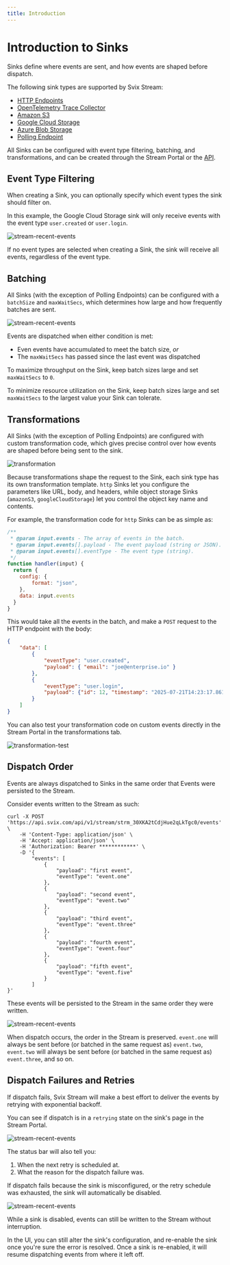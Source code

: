 ```yaml
---
title: Introduction 
---
```


# Introduction to Sinks

Sinks define where events are sent, and how events are shaped before dispatch.

The following sink types are supported by Svix Stream:

* [HTTP Endpoints](./http)
* [OpenTelemetry Trace Collector](./otel_trace)
* [Amazon S3](./s3)
* [Google Cloud Storage](./gcs)
* [Azure Blob Storage](./azure_blob)
* [Polling Endpoint](./poller)

All Sinks can be configured with event type filtering, batching, and transformations, and can be created through the Stream Portal or the [API](https://api.svix.com/docs#tag/Sink/operation/v1.stream.sink.create).

## Event Type Filtering

When creating a Sink, you can optionally specify which event types the sink should filter on.

In this example, the Google Cloud Storage sink will only receive events with the event type `user.created` or `user.login`.

![stream-recent-events](../../img/stream/sink-event-type-filtering.png)

If no event types are selected when creating a Sink, the sink will receive all events, regardless of the event type.

## Batching

All Sinks (with the exception of Polling Endpoints) can be configured with a `batchSize` and `maxWaitSecs`, which determines how large and how frequently batches are sent.

![stream-recent-events](../../img/stream/batching.png)

Events are dispatched when either condition is met:

* Even events have accumulated to meet the batch size, _or_
* The `maxWaitSecs` has passed since the last event was dispatched

To maximize throughput on the Sink, keep batch sizes large and set `maxWaitSecs` to `0`.

To minimize resource utilization on the Sink, keep batch sizes large and set `maxWaitSecs` to the largest value your Sink can tolerate.

## Transformations

All Sinks (with the exception of Polling Endpoints) are configured with custom transformation code, which gives precise control over how events are shaped before being sent to the sink.

![transformation](../../img/stream/transformation_generic.png)

Because transformations shape the request to the Sink, each sink type has its own transformation template. `http` Sinks let you configure the parameters like URL, body, and headers, while object storage Sinks (`amazonS3`, `googleCloudStorage`) let you control the object key name and contents.

For example, the transformation code for `http` Sinks can be as simple as:

```JavaScript
/**
 * @param input.events - The array of events in the batch.
 * @param input.events[].payload - The event payload (string or JSON).
 * @param input.events[].eventType - The event type (string).
 */
function handler(input) {
  return {
    config: {
        format: "json",
    },
    data: input.events
  }
}
```

This would take all the events in the batch, and make a `POST` request to the HTTP endpoint with the body:
```json
{
    "data": [
        {
            "eventType": "user.created",
            "payload": { "email": "joe@enterprise.io" }
        },
        {
            "eventType": "user.login", 
            "payload": {"id": 12, "timestamp": "2025-07-21T14:23:17.861Z"}
        }
    ]
}
```

You can also test your transformation code on custom events directly in the Stream Portal in the transformations tab.

![transformation-test](../../img/stream/test-transformation.png)

## Dispatch Order

Events are always dispatched to Sinks in the same order that Events were persisted to the Stream.

Consider events written to the Stream as such:

```shell
curl -X POST 'https://api.svix.com/api/v1/stream/strm_30XKA2tCdjHue2qLkTgc0/events' \
    -H 'Content-Type: application/json' \
    -H 'Accept: application/json' \
    -H 'Authorization: Bearer ************' \
    -D '{
        "events": [
            {
                "payload": "first event",
                "eventType": "event.one"
            },
            {
                "payload": "second event",
                "eventType": "event.two"
            },
            {
                "payload": "third event",
                "eventType": "event.three"
            },
            {
                "payload": "fourth event",
                "eventType": "event.four"
            },
            {
                "payload": "fifth event",
                "eventType": "event.five"
            }
        ]
}'
```

These events will be persisted to the Stream in the same order they were written.

![stream-recent-events](../../img/stream/five-events.png)

When dispatch occurs, the order in the Stream is preserved. `event.one` will always be sent before (or batched in the same request as) `event.two`, `event.two` will always be sent before (or batched in the same request as) `event.three`, and so on.

## Dispatch Failures and Retries

If dispatch fails, Svix Stream will make a best effort to deliver the events by retrying with exponential backoff.

You can see if dispatch is in a `retrying` state on the sink's page in the Stream Portal.

![stream-recent-events](../../img/stream/retrying-status.png)

The status bar will also tell you:
1. When the next retry is scheduled at.
2. What the reason for the dispatch failure was.

If dispatch fails because the sink is misconfigured, or the retry schedule was exhausted, the sink will automatically be disabled.

![stream-recent-events](../../img/stream/failed-status.png)

While a sink is disabled, events can still be written to the Stream without interruption.

In the UI, you can still alter the sink's configuration, and re-enable the sink once you're sure the error is resolved. Once a sink is re-enabled, it will resume dispatching events from where it left off.
